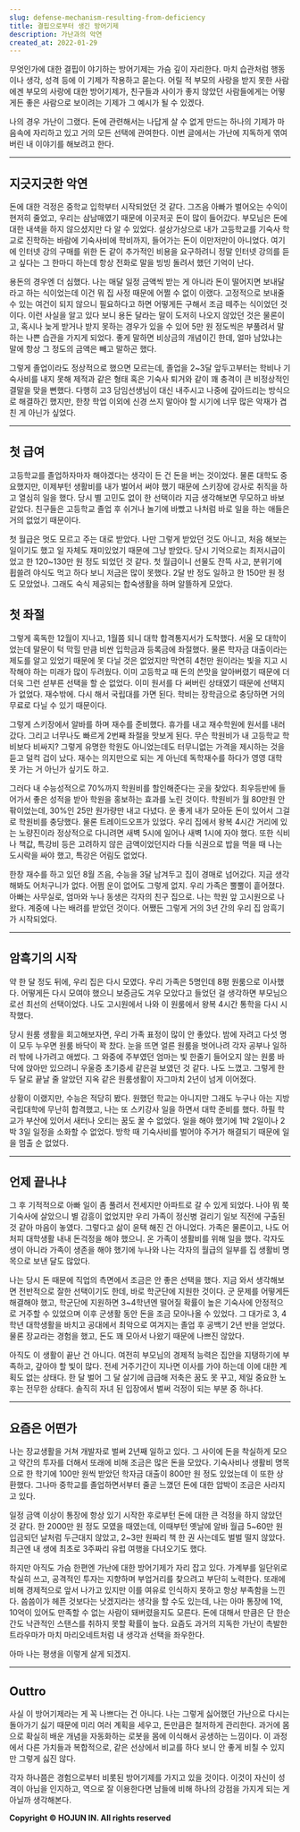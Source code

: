 ```yaml
---
slug: defense-mechanism-resulting-from-deficiency
title: 결핍으로부터 생긴 방어기제
description: 가난과의 악연
created_at: 2022-01-29
---
```


무엇인가에 대한 결핍이 야기하는 방어기제는 가슴 깊이 자리한다. 마치 습관처럼 행동이나 생각, 성격 등에 이 기제가 작용하고 묻는다. 어릴
적 부모의 사랑을 받지 못한 사람에겐 부모의 사랑에 대한 방어기제가, 친구들과 사이가 좋지 않았던 사람들에게는 어떻게든 좋은 사람으로
보이려는 기제가 그 예시가 될 수 있겠다.

나의 경우 가난이 그랬다. 돈에 관련해서는 나답게 살 수 없게 만드는 하나의 기제가 마음속에 자리하고 있고 거의 모든 선택에 관여한다. 이번
글에서는 가난에 지독하게 엮여버린 내 이야기를 해보려고 한다.

---

## 지긋지긋한 악연

돈에 대한 걱정은 중학교 입학부터 시작되었던 것 같다. 그즈음 아빠가 벌어오는 수익이 현저히 줄었고, 우리는 삼남매였기 때문에 이곳저곳 돈이
많이 들어갔다. 부모님은 돈에 대한 내색을 하지 않으셨지만 다 알 수 있었다. 설상가상으로 내가 고등학교를 기숙사 학교로 진학하는 바람에
기숙사비에 학비까지, 들어가는 돈이 이만저만이 아니었다. 여기에 인터넷 강의 구매를 위한 돈 같이 추가적인 비용을 요구하려니 정말 인터넷
강의를 듣고 싶다는 그 한마디 하는데 항상 전화로 말을 빙빙 돌려서 했던 기억이 난다.

용돈의 경우엔 더 심했다. 나는 매달 일정 금액씩 받는 게 아니라 돈이 떨어지면 보내달라고 하는 식이었는데 이건 뭐 집 사정 때문에 어쩔 수
없이 이랬다. 고정적으로 보내줄 수 있는 여건이 되지 않으니 필요하다고 하면 어떻게든 구해서 조금 떼주는 식이었던 것이다. 이런 사실을 알고
있다 보니 용돈 달라는 말이 도저히 나오지 않았던 것은 물론이고, 혹시나 늦게 받거나 받지 못하는 경우가 있을 수 있어 5만 원 정도씩은
부풀려서 말하는 나쁜 습관을 가지게 되었다. 좋게 말하면 비상금의 개념이긴 한데, 얼마 남았냐는 말에 항상 그 정도의 금액은 빼고 말하곤
했다.

그렇게 졸업이라도 정상적으로 했으면 모르는데, 졸업을 2~3달 앞두고부터는 학비나 기숙사비를 내지 못해 제적과 같은 형태 혹은 기숙사 퇴거와
같이 꽤 충격이 큰 비정상적인 결말을 맞을 뻔했다. 다행히 고3 담임선생님이 대신 내주시고 나중에 갚아드리는 방식으로 해결하긴 했지만, 한창
학업 이외에 신경 쓰지 말아야 할 시기에 너무 많은 악재가 겹친 게 아닌가 싶었다.

---

## 첫 급여

고등학교를 졸업하자마자 해야겠다는 생각이 든 건 돈을 버는 것이었다. 물론 대학도 중요했지만, 이제부턴 생활비를 내가 벌어서 써야 했기
때문에 스키장에 강사로 취직을 하고 열심히 일을 했다. 당시 별 고민도 없이 한 선택이라 지금 생각해보면 무모하고 바보 같았다. 친구들은
고등학교 졸업 후 쉬거나 놀기에 바빴고 나처럼 바로 일을 하는 애들은 거의 없었기 때문이다.

첫 월급은 멋도 모르고 주는 대로 받았다. 나만 그렇게 받았던 것도 아니고, 처음 해보는 일이기도 했고 일 자체도 재미있었기 때문에 그냥
받았다. 당시 기억으로는 최저시급이었고 한 120~130만 원 정도 되었던 것 같다. 첫 월급이니 선물도 잔뜩 사고, 분위기에 휩쓸려 야식도
먹고 하다 보니 저금은 많이 못했다. 2달 반 정도 일하고 한 150만 원 정도 모았었나. 그래도 숙식 제공되는 합숙생활을 하며 알뜰하게
모았다.

## 첫 좌절

그렇게 혹독한 12월이 지나고, 1월쯤 되니 대학 합격통지서가 도착했다. 서울 모 대학이었는데 말문이 턱 막힐 만큼 비싼 입학금과 등록금에
좌절했다. 물론 학자금 대출이라는 제도를 알고 있었기 때문에 못 다닐 것은 없었지만 막연히 4천만 원이라는 빛을 지고 시작해야 하는 미래가
많이 두려웠다. 이미 고등학교 때 돈의 쓴맛을 알아버렸기 때문에 더더욱 그런 섣부른 선택을 할 순 없었다. 이미 원서를 다 써버린 상태였기
때문에 선택지가 없었다. 재수밖에. 다시 해서 국립대를 가면 된다. 학비는 장학금으로 충당하면 거의 무료로 다닐 수 있기 때문이다.

그렇게 스키장에서 알바를 하며 재수를 준비했다. 휴가를 내고 재수학원에 원서를 내러 갔다. 그리고 너무나도 빠르게 2번째 좌절을 맛보게
된다. 무슨 학원비가 내 고등학교 학비보다 비싸지? 그렇게 유명한 학원도 아니었는데도 터무니없는 가격을 제시하는 것을 듣고 덜컥 겁이 났다.
재수는 의지만으로 되는 게 아닌데 독학재수를 하다가 영영 대학 못 가는 거 아닌가 싶기도 하고.

그러다 내 수능성적으로 70%까지 학원비를 할인해준다는 곳을 찾았다. 최우등반에 들어가서 좋은 성적을 받아 학원을 홍보하는 효과를 노린
것이다. 학원비가 월 80만원 안팎이었는데, 30%인 25만 원가량만 내고 다녔다. 운 좋게 내가 모아둔 돈이 있어서 그걸로 학원비를
충당했다. 물론 트레이드오프가 있었다. 우리 집에서 왕복 4시간 거리에 있는 노량진이라 정상적으로 다니려면 새벽 5시에 일어나 새벽 1시에
자야 했다. 또한 식비나 책값, 특강비 등은 고려하지 않은 금액이었던지라 다들 식권으로 밥을 먹을 때 나는 도시락을 싸야 했고, 특강은
어림도 없었다.

한창 재수를 하고 있던 8월 즈음, 수능을 3달 남겨두고 집이 경매로 넘어갔다. 지금 생각해봐도 어처구니가 없다. 어쩜 운이 없어도 그렇게
없지. 우리 가족은 뿔뿔이 흩어졌다. 아빠는 사무실로, 엄마와 누나 동생은 각자의 친구 집으로. 나는 학원 앞 고시원으로 나왔다. 계중에
나는 배려를 받았던 것이다. 어쨌든 그렇게 거의 3년 간의 우리 집 암흑기가 시작되었다.

---

## 암흑기의 시작

약 한 달 정도 뒤에, 우리 집은 다시 모였다. 우리 가족은 5명인데 8평 원룸으로 이사했다. 어떻게든 다시 모여야 했으니 보증금도 겨우
모았다고 들었던 걸 생각하면 부모님으로선 최선의 선택이었다. 나도 고시원에서 나와 이 원룸에서 왕복 4시간 통학을 다시 시작했다.

당시 원룸 생활을 회고해보자면, 우리 가족 표정이 많이 안 좋았다. 밤에 자려고 다섯 명이 모두 누우면 원룸 바닥이 꽉 찼다. 눈을 뜨면
얼른 원룸을 벗어나려 각자 공부나 일하러 밖에 나가려고 애썼다. 그 와중에 주부였던 엄마는 빛 한줄기 들어오지 않는 원룸 바닥에 앉아만
있으려니 우울증 초기증세 같은걸 보였던 것 같다. 나도 느꼈고. 그렇게 한두 달로 끝날 줄 알았던 지옥 같은 원룸생활이 자그마치 2년이 넘게
이어졌다.

상황이 이랬지만, 수능은 적당히 봤다. 원했던 학교는 아니지만 그래도 누구나 아는 지방국립대학에 무난히 합격했고, 나는 또 스키강사 일을
하면서 대학 준비를 했다. 하필 학교가 부산에 있어서 새터나 오티는 꿈도 꿀 수 없었다. 일을 해야 했기에 1박 2일이나 2박 3일 일정을
소화할 수 없었다. 방학 때 기숙사비를 벌어야 주거가 해결되기 때문에 일을 멈출 순 없었다.

---

## 언제 끝나냐

그 후 기적적으로 아빠 일이 좀 풀려서 전세지만 아파트로 갈 수 있게 되었다. 나야 뭐 쭉 기숙사에 살았으니 별 감흥이 없었지만 우리 가족이
정신병 걸리기 일보 직전에 구출된 것 같아 마음이 놓였다. 그렇다고 삶이 윤택 해진 건 아니었다. 가족은 물론이고, 나도 어처피 대학생활
내내 돈걱정을 해야 했으니. 온 가족이 생활비를 위해 일을 했다. 각자도생이 아니라 가족이 생존을 해야 했기에 누나와 나는 각자의 월급의
일부를 집 생활비 명목으로 보낸 달도 많았다.

나는 당시 돈 때문에 직업의 측면에서 조금은 안 좋은 선택을 했다. 지금 와서 생각해보면 전반적으로 잘한 선택이기도 한데, 바로 학군단에
지원한 것이다. 군 문제를 어떻게든 해결해야 했고, 학군단에 지원하면 3~4학년엔 떨어질 확률이 높은 기숙사에 안정적으로 거주할 수 있었으며
이후 군생활 동안 돈을 조금 모아나올 수 있었다. 그 대가로 3, 4학년 대학생활을 바치고 공대에서 최악으로 여겨지는 졸업 후 공백기 2년
반을 얻었다. 물론 장교라는 경험을 했고, 돈도 꽤 모아서 나왔기 때문에 나쁘진 않았다.

아직도 이 생활이 끝난 건 아니다. 여전히 부모님의 경제적 능력은 집안을 지탱하기에 부족하고, 갚아야 할 빛이 많다. 전세 거주기간이 지나면
이사를 가야 하는데 이에 대한 계획도 없는 상태다. 한 달 벌어 그 달 살기에 급급해 저축은 꿈도 못 꾸고, 제일 중요한 노후는 전무한
상태다. 솔직히 자녀 된 입장에서 벌써 걱정이 되는 부분 중 하나다.

---

## 요즘은 어떤가

나는 장교생활을 거쳐 개발자로 벌써 2년째 일하고 있다. 그 사이에 돈을 착실하게 모으고 약간의 투자를 더해서 또래에 비해 조금은 많은 돈을
모았다. 기숙사비나 생활비 명목으로 한 학기에 100만 원씩 받았던 학자금 대출이 800만 원 정도 있었는데 이 또한 상환했다. 그나마
중학교를 졸업하면서부터 줄곧 느꼈던 돈에 대한 압박이 조금은 사라지고 있다.

일정 금액 이상이 통장에 항상 있기 시작한 후로부턴 돈에 대한 큰 걱정을 하지 않았던 것 같다. 한 2000만 원 정도 모였을 때였는데,
이때부턴 옛날에 알바 월급 5~60만 원 입금되던 날처럼 두근대지 않았고, 2~3만 원짜리 책 한 권 사는데도 벌벌 떨지 않았다. 최근엔 내
생에 최초로 3주짜리 유럽 여행을 다녀오기도 했다.

하지만 아직도 가슴 한편엔 가난에 대한 방어기제가 자리 잡고 있다. 가계부를 일단위로 착실히 쓰고, 공격적인 투자는 지향하며 부업거리를
찾으려고 부단히 노력한다. 또래에 비해 경제적으로 앞서 나가고 있지만 이를 여유로 인식하지 못하고 항상 부족함을 느낀다. 씀씀이가 헤픈
것보다는 낫겠지라는 생각을 할 수도 있는데, 나는 아마 통장에 1억, 10억이 있어도 만족할 수 없는 사람이 돼버렸을지도 모른다. 돈에
대해서 만큼은 단 한순간도 낙관적인 스탠스를 취하지 못할 확률이 높다. 요즘도 과거의 지독한 가난이 촉발한 트라우마가 마치 마리오네트처럼 내
생각과 선택을 좌우한다.

아마 나는 평생을 이렇게 살게 되겠지.

---

## Outtro

사실 이 방어기제라는 게 꼭 나쁘다는 건 아니다. 나는 그렇게 싫어했던 가난으로 다시는 돌아가기 싫기 때문에 미리 여러 계획을 세우고,
돈만큼은 철저하게 관리한다. 과거에 몸으로 확실히 배운 개념을 자동화하는 로봇을 몸에 이식해서 공생하는 느낌이다. 이 과정에서 다른 가치들과
복합적으로, 같은 선상에서 비교를 하다 보니 안 좋게 비칠 수 있지만 그렇게 싫진 않다.

각자 하나쯤은 경험으로부터 비롯된 방어기제를 가지고 있을 것이다. 이것이 자신이 성격이 아님을 인지하고, 역으로 잘 이용한다면 남들에 비해
하나의 강점을 가지게 되는 게 아닐까 생각해본다.

**Copyright © HOJUN IN. All rights reserved**
